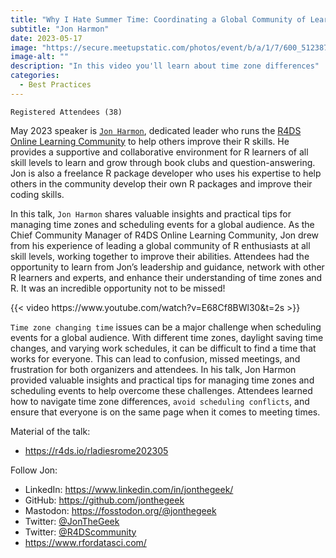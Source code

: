 ```yaml
---
title: "Why I Hate Summer Time: Coordinating a Global Community of Learners"
subtitle: "Jon Harmon"
date: 2023-05-17
image: "https://secure.meetupstatic.com/photos/event/b/a/1/7/600_512387639.webp?w=750"
image-alt: ""
description: "In this video you'll learn about time zone differences"
categories:
  - Best Practices
---
```


`Registered Attendees (38)`

May 2023 speaker is [`Jon Harmon`](https://www.linkedin.com/in/jonthegeek/), dedicated leader who runs the [R4DS Online Learning Community](https://r4ds.io) to help others improve their R skills. He provides a supportive and collaborative environment for R learners of all skill levels to learn and grow through book clubs and question-answering. Jon is also a freelance R package developer who uses his expertise to help others in the community develop their own R packages and improve their coding skills.

In this talk, `Jon Harmon` shares valuable insights and practical tips for managing time zones and scheduling events for a global audience. As the Chief Community Manager of R4DS Online Learning Community, Jon drew from his experience of leading a global community of R enthusiasts at all skill levels, working together to improve their abilities. Attendees had the opportunity to learn from Jon's leadership and guidance, network with other R learners and experts, and enhance their understanding of time zones and R. It was an incredible opportunity not to be missed!

{{< video https://www.youtube.com/watch?v=E68Cf8BWl30&t=2s >}}

`Time zone changing time` issues can be a major challenge when scheduling events for a global audience. With different time zones, daylight saving time changes, and varying work schedules, it can be difficult to find a time that works for everyone. This can lead to confusion, missed meetings, and frustration for both organizers and attendees. In his talk, Jon Harmon provided valuable insights and practical tips for managing time zones and scheduling events to help overcome these challenges. Attendees learned how to navigate time zone differences, `avoid scheduling conflicts`, and ensure that everyone is on the same page when it comes to meeting times.

Material of the talk:

-   <https://r4ds.io/rladiesrome202305>

Follow Jon:

-   LinkedIn: <https://www.linkedin.com/in/jonthegeek/>
-   GitHub: <https://github.com/jonthegeek>
-   Mastodon: [https://fosstodon.org/\@jonthegeek](https://fosstodon.org/@jonthegeek){.uri}
-   Twitter: [\@JonTheGeek](https://twitter.com/JonTheGeek)
-   Twitter: [\@R4DScommunity](https://twitter.com/R4DScommunity)
-   <https://www.rfordatasci.com/>
